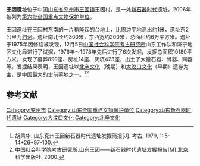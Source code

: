 {{文物保护单位
| 级别 = 全国
| 图片 = 
| 名称 = 王因遗址
| 所在 = [[山东省|山东省]][[兖州市|兖州市]]
| 分类 = 古遗址
| 时代 = 新石器时代
| 编号 = 6-106
| 登录 = 2006年5月25日
}}
'''王因遗址'''位于中国[[山东省|山东省]][[兖州市|兖州市]][[王因镇|王因镇]]王因村，是一处[[新石器时代|新石器时代]]遗址，2006年被列为[[第六批全国重点文物保护单位|第六批全国重点文物保护单位]]。

王因遗址在王因村东南的一片稍隆起的台地上，比周边平地高出约1米，遗址东2公里为[[泗河|泗河]]。遗址南北长约300米，东西宽约200米，总面积约6万平方米。遗址于1975年因修路被发现，12月5日[[中国社会科学院考古研究所|中国社会科学院考古研究所]]山东工作队和济宁地区文化局进行了试掘，1976年～1978年先后进行了6次发掘，发掘总面积10180平方米，发现了墓葬899座、房址14座、灰坑423座，出土了大量石器、骨器、陶器等。发掘结果表明，王因遗址以[[北辛文化|北辛文化]]（晚期）和[[大汶口文化|大汶口文化]]（早期）遗存为主，是中国最大的史前墓地之一。<ref>胡秉华. 山东兗州王因新石器时代遗址发掘简报[J]. 考古, 1979, 1: 5-14+26+97-100.</ref><ref>中国社会科学院考古研究所.山东王因——新石器时代遗址发掘报告[M].北京: 科学出版社. 2000.</ref>

{{Gallery
|width = 300
|height = 
|lines = 1
|File:Yanzhou Museum 2015.08.13 15-20-44.jpg|席纹泥块，北辛文化，王因遗址出土
|File:Yanzhou Museum 2015.08.13 15-21-51.jpg|盆形鼎，北辛文化，王因遗址出土
|File:Yanzhou Museum 2015.08.13 15-21-20.jpg|提梁鼎，大汶口文化，王因遗址出土
|File:Yanzhou Museum 2015.08.13 15-22-17.jpg|陶镯，大汶口文化，王因遗址出土
|File:Yanzhou Museum 2015.08.13 15-23-28.jpg|陶觚形杯，大汶口文化，王因遗址出土
|File:Yanzhou Museum 2015.08.13 15-23-11.jpg|釜形鼎，大汶口文化，王因遗址出土
|File:Yanzhou Museum 2015.08.13 15-22-58.jpg|彩陶钵，大汶口文化，王因遗址出土
|File:Yanzhou Museum 2015.08.13 15-22-32.jpg|冥器，大汶口文化，王因遗址出土
}}

==参考文献==
{{commonscat|Wangyin Site}}
{{reflist}}

{{山东全国重点文物保护单位}}

{{DEFAULTSORT:W}}
[[Category:兖州市|Category:兖州市]]
[[Category:山东全国重点文物保护单位|Category:山东全国重点文物保护单位]]
[[Category:山东新石器时代遗址|Category:山东新石器时代遗址]]
[[Category:大汶口文化|Category:大汶口文化]]
[[Category:北辛文化|Category:北辛文化]]